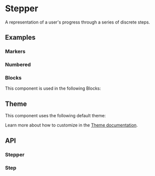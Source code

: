 
<Meta of={StepperStories} />

# Stepper
A representation of a user's progress through a series of discrete steps.

## Examples
### Markers
<ToggleCanvas of={StepperStories.Markers} storybook="components-layout-stepper--markers" />

### Numbered
<ToggleCanvas of={StepperStories.Numbered} storybook="components-layout-stepper--numbered" />

### Blocks
This component is used in the following Blocks:

<Cards>
  <Cards.Card title="🕦 Timeline" href="/blocks/foundation/timeline" />
  <Cards.Card title="👤 Profile" href="/blocks/administration/profile" />
</Cards>

## Theme
This component uses the following default theme:

<ThemeRender theme={stepperTheme} />

Learn more about how to customize in the [Theme documentation](/docs/theme/getting-started).

## API
### Stepper
<PropsTable name="Stepper" />

### Step
<PropsTable name="Step" />
